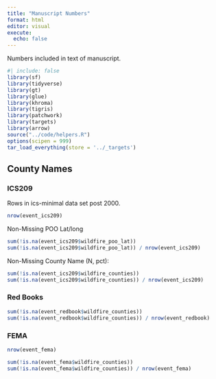 ```yaml
---
title: "Manuscript Numbers"
format: html
editor: visual
execute:
  echo: false
---
```


Numbers included in text of manuscript.

```r
#| include: false
library(sf)
library(tidyverse)
library(gt)
library(glue)
library(khroma)
library(tigris)
library(patchwork)
library(targets)
library(arrow)
source("../code/helpers.R")
options(scipen = 999)
tar_load_everything(store = '../_targets') 
```

## County Names

### ICS209

Rows in ics-minimal data set post 2000.

```r
nrow(event_ics209)
```

Non-Missing POO Lat/long

```r
sum(!is.na(event_ics209$wildfire_poo_lat))
sum(!is.na(event_ics209$wildfire_poo_lat)) / nrow(event_ics209)
```

Non-Missing County Name (N, pct):

```r
sum(!is.na(event_ics209$wildfire_counties))
sum(!is.na(event_ics209$wildfire_counties)) / nrow(event_ics209)
```

### Red Books

```r
sum(!is.na(event_redbook$wildfire_counties))
sum(!is.na(event_redbook$wildfire_counties)) / nrow(event_redbook)
```

### FEMA

```r
nrow(event_fema)
```

```r
sum(!is.na(event_fema$wildfire_counties))
sum(!is.na(event_fema$wildfire_counties)) / nrow(event_fema)
```
